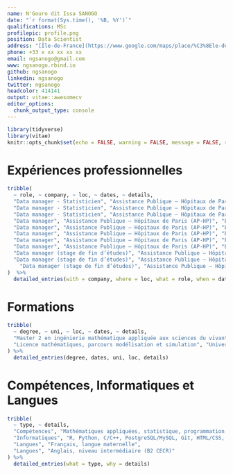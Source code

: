 ```yaml
---
name: N'Gouro dit Issa SANOGO
date: "`r format(Sys.time(), '%B, %Y')`"
qualifications: MSc
profilepic: profile.png
position: Data Scientist
address: "[Île-de-France](https://www.google.com/maps/place/%C3%8Ele-de-France/@48.6771669,1.3813937,8z/data=!3m1!4b1!4m5!3m4!1s0x47e5e1c403a68c17:0x10b82c3688b2570!8m2!3d48.8499198!4d2.6370411)"
phone: +33 x xx xx xx xx
email: ngsanogo@gmail.com
www: ngsanogo.rbind.io
github: ngsanogo
linkedin: ngsanogo
twitter: ngsanogo
headcolor: 414141
output: vitae::awesomecv
editor_options: 
  chunk_output_type: console
---
```


```r
library(tidyverse)
library(vitae)
knitr::opts_chunk$set(echo = FALSE, warning = FALSE, message = FALSE, results = "asis")
```

# Expériences professionnelles

```r
tribble(
  ~ role, ~ company, ~ loc, ~ dates, ~ details,
  "Data manager - Statisticien", "Assistance Publique – Hôpitaux de Paris (AP-HP)", "Boulogne-Billancourt, France", "Avril 2019 - Auj.", "Toutes mes missions de data manager",
  "Data manager - Statisticien", "Assistance Publique – Hôpitaux de Paris (AP-HP)", "Boulogne-Billancourt, France", "Avril 2019 - Auj.", "Rédaction de plan d'analyse statistique",
  "Data manager - Statisticien", "Assistance Publique – Hôpitaux de Paris (AP-HP)", "Boulogne-Billancourt, France", "Avril 2019 - Auj.", "Analyse statistique",
  "Data manager", "Assistance Publique – Hôpitaux de Paris (AP-HP)", "Boulogne-Billancourt, France", "Sept. 2017 - Auj.", "Création d'eCRF",
  "Data manager", "Assistance Publique – Hôpitaux de Paris (AP-HP)", "Boulogne-Billancourt, France", "Sept. 2017 - Auj.", "Développement d'algorithme de contrôle de cohérence en R",
  "Data manager", "Assistance Publique – Hôpitaux de Paris (AP-HP)", "Boulogne-Billancourt, France", "Sept. 2017 - Auj.", "Développement de packages R",
  "Data manager", "Assistance Publique – Hôpitaux de Paris (AP-HP)", "Boulogne-Billancourt, France", "Sept. 2017 - Auj.", "Développement d'application en Shiny",
  "Data manager", "Assistance Publique – Hôpitaux de Paris (AP-HP)", "Boulogne-Billancourt, France", "Sept. 2017 - Auj.", "Reporting en Sweave (R + LaTeX)",
  "Data manager (stage de fin d’études)", "Assistance Publique – Hôpitaux de Paris (AP-HP)", "Boulogne-Billancourt, France", "Févr. 2017 - Août 2017", "Création d'eCRF",
  "Data manager (stage de fin d’études)", "Assistance Publique – Hôpitaux de Paris (AP-HP)", "Boulogne-Billancourt, France", "Févr. 2017 - Août 2017", "Développement d'algorithme de contrôle de cohérence en R",
    "Data manager (stage de fin d’études)", "Assistance Publique – Hôpitaux de Paris (AP-HP)", "Boulogne-Billancourt, France", "Févr. 2017 - Août 2017", "Reporting en Sweave (R + LaTeX)"
)  %>% 
  detailed_entries(with = company, where = loc, what = role, when = dates, why = details)
```

# Formations

```r
tribble(
  ~ degree, ~ uni, ~ loc, ~ dates, ~ details,
  "Master 2 en ingénierie mathématique appliquée aux sciences du vivant", "Université Paris Descartes", "Paris, France", "Sept. 2016 - Sept. 2017", "Mathématiques appliquées, Biostatistique, Base de données, Receuil de données, Programmation",
  "Licence mathématiques, parcours modélisation et simulation", "Université Paris Descartes", "Paris, France", "Sept. 2014 - Sept. 2015", "Mathématiques, Probabilité, Statistique"
) %>% 
  detailed_entries(degree, dates, uni, loc, details)
```

# Compétences, Informatiques et Langues

```r
tribble(
  ~ type, ~ details,
  "Compétences", "Mathématiques appliquées, statistique, programmation, data management, receuil de données.",
  "Informatiques", "R, Python, C/C++, PostgreSQL/MySQL, Git, HTML/CSS, LaTeX, Limesurvey, RedCap, CleanWeb, Linux",
  "Langues", "Français, langue maternelle",
  "Langues", "Anglais, niveau intermédiaire (B2 CECR)"
) %>%
  detailed_entries(what = type, why = details)
```
